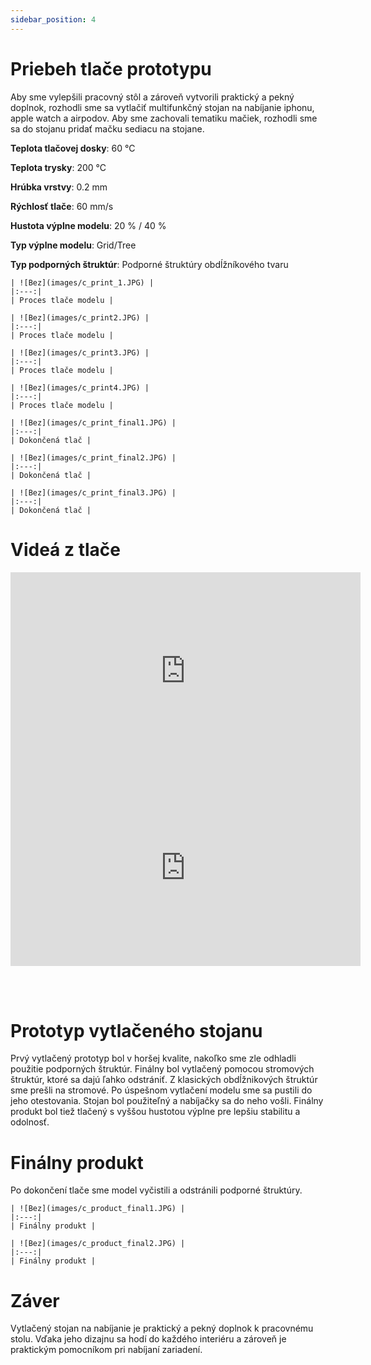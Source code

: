 ```yaml
---
sidebar_position: 4
---
```



# Priebeh tlače prototypu

Aby sme vylepšili pracovný stôl a zároveň vytvorili praktický a pekný doplnok, rozhodli sme sa vytlačiť multifunkčný stojan na nabíjanie iphonu, apple watch a airpodov. Aby sme zachovali tematiku mačiek, rozhodli sme sa do stojanu pridať mačku sediacu na stojane.

**Teplota tlačovej dosky**: 60 °C

**Teplota trysky**: 200 °C

**Hrúbka vrstvy**: 0.2 mm

**Rýchlosť tlače**: 60 mm/s

**Hustota výplne modelu**: 20 % / 40 %

**Typ výplne modelu**: Grid/Tree

**Typ podporných štruktúr**: Podporné štruktúry obdĺžníkového tvaru

    | ![Bez](images/c_print_1.JPG) |
    |:---:|
    | Proces tlače modelu |

    | ![Bez](images/c_print2.JPG) |
    |:---:|
    | Proces tlače modelu |

    | ![Bez](images/c_print3.JPG) |
    |:---:|
    | Proces tlače modelu |

    | ![Bez](images/c_print4.JPG) |
    |:---:|
    | Proces tlače modelu |

    | ![Bez](images/c_print_final1.JPG) |
    |:---:|
    | Dokončená tlač |

    | ![Bez](images/c_print_final2.JPG) |
    |:---:|
    | Dokončená tlač |

    | ![Bez](images/c_print_final3.JPG) |
    |:---:|
    | Dokončená tlač |


# Videá z tlače

<iframe width="560" height="315" src="https://www.youtube.com/embed/evFr4zqay3w?si=9oF75RcPwAGd7jUV" title="YouTube video player" frameborder="0" allow="accelerometer; autoplay; clipboard-write; encrypted-media; gyroscope; picture-in-picture; web-share" referrerpolicy="strict-origin-when-cross-origin" allowfullscreen></iframe>

<iframe width="560" height="315" src="https://www.youtube.com/embed/k0g31pWWS94?si=I-uuFN4aQMyMgRKo" title="YouTube video player" frameborder="0" allow="accelerometer; autoplay; clipboard-write; encrypted-media; gyroscope; picture-in-picture; web-share" referrerpolicy="strict-origin-when-cross-origin" allowfullscreen></iframe>

<br/><br/>

# Prototyp vytlačeného stojanu

Prvý vytlačený prototyp bol v horšej kvalite, nakoľko sme zle odhladli použitie podporných štruktúr.
Finálny bol vytlačený pomocou stromových štruktúr, ktoré sa dajú ľahko odstrániť. Z klasických obdĺžnikových štruktúr sme prešli na stromové.
Po úspešnom vytlačení modelu sme sa pustili do jeho otestovania. Stojan bol použiteľný a nabíjačky sa do neho vošli. Finálny produkt bol tiež tlačený s vyššou hustotou výplne pre lepšiu stabilitu a odolnosť.

# Finálny produkt

Po dokončení tlače sme model vyčistili a odstránili podporné štruktúry.

    | ![Bez](images/c_product_final1.JPG) |
    |:---:|
    | Finálny produkt |

    | ![Bez](images/c_product_final2.JPG) |
    |:---:|
    | Finálny produkt |

# Záver

Vytlačený stojan na nabíjanie je praktický a pekný doplnok k pracovnému stolu. Vďaka jeho dizajnu sa hodí do každého interiéru a zároveň je praktickým pomocníkom pri nabíjaní zariadení.
```
